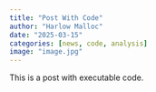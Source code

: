 ```yaml
---
title: "Post With Code"
author: "Harlow Malloc"
date: "2025-03-15"
categories: [news, code, analysis]
image: "image.jpg"
---
```


This is a post with executable code.
